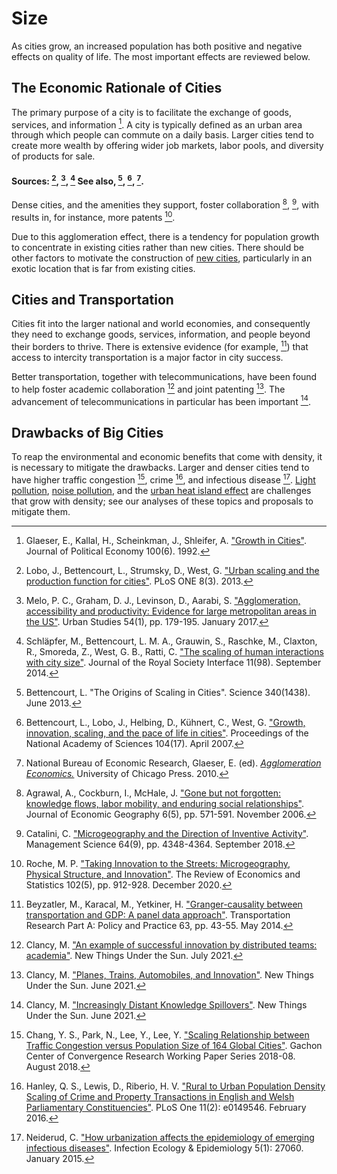 # Size

As cities grow, an increased population has both positive and negative effects on quality of life. The most important effects are reviewed below.

## The Economic Rationale of Cities
The primary purpose of a city is to facilitate the exchange of goods, services, and information [^10]. A city is typically defined as an urban area through which people can commute on a daily basis. Larger cities tend to create more wealth by offering wider job markets, labor pools, and diversity of products for sale.

#### Sources: [^12], [^13], [^17] See also, [^2], [^3], [^14].

Dense cities, and the amenities they support, foster collaboration [^1], [^5], with results in, for instance, more patents [^16].

Due to this agglomeration effect, there is a tendency for population growth to concentrate in existing cities rather than new cities. There should be other factors to motivate the construction of [new cities](http://urbancruiseship.org/solution/cities/new_cities), particularly in an exotic location that is far from existing cities.

## Cities and Transportation
Cities fit into the larger national and world economies, and consequently they need to exchange goods, services, information, and people beyond their borders to thrive. There is extensive evidence (for example, [^4]) that access to intercity transportation is a major factor in city success.

Better transportation, together with telecommunications, have been found to help foster academic collaboration [^7] and joint patenting [^9]. The advancement of telecommunications in particular has been important [^8].

## Drawbacks of Big Cities
To reap the environmental and economic benefits that come with density, it is necessary to mitigate the drawbacks. Larger and denser cities tend to have higher traffic congestion [^6], crime [^11], and infectious disease [^15]. [Light pollution](http://urbancruiseship.org/solution/cities/light), [noise pollution](http://urbancruiseship.org/solution/cities/noise), and the [urban heat island effect](http://urbancruiseship.org/solution/cities/heat_island) are challenges that grow with density; see our analyses of these topics and proposals to mitigate them.

[^1]: Agrawal, A., Cockburn, I., McHale, J. ["Gone but not forgotten: knowledge flows, labor mobility, and enduring social relationships"](https://academic.oup.com/joeg/article-abstract/6/5/571/904501). Journal of Economic Geography 6(5), pp. 571-591. November 2006.

[^2]: Bettencourt, L. "The Origins of Scaling in Cities". Science 340(1438). June 2013.

[^3]: Bettencourt, L., Lobo, J., Helbing, D., Kühnert, C., West, G. ["Growth, innovation, scaling, and the pace of life in cities"](https://www.ncbi.nlm.nih.gov/pmc/articles/PMC1852329/). Proceedings of the National Academy of Sciences 104(17). April 2007.

[^4]: Beyzatler, M., Karacal, M., Yetkiner, H. ["Granger-causality between transportation and GDP: A panel data approach"](https://www.sciencedirect.com/science/article/pii/S0965856414000524). Transportation Research Part A: Policy and Practice 63, pp. 43-55. May 2014.

[^5]: Catalini, C. ["Microgeography and the Direction of Inventive Activity"](https://pubsonline.informs.org/doi/10.1287/mnsc.2017.2798). Management Science 64(9), pp. 4348-4364. September 2018.

[^6]: Chang, Y. S., Park, N., Lee, Y., Lee, Y. ["Scaling Relationship between Traffic Congestion versus Population Size of 164 Global Cities"](https://papers.ssrn.com/sol3/papers.cfm?abstract_id=3224133). Gachon Center of Convergence Research Working Paper Series 2018-08. August 2018.

[^7]: Clancy, M. ["An example of successful innovation by distributed teams: academia"](https://www.newthingsunderthesun.com/pub/5pua5ge3/release/7?readingCollection=9f57d356). New Things Under the Sun. July 2021.

[^8]: Clancy, M. ["Increasingly Distant Knowledge Spillovers"](https://www.newthingsunderthesun.com/pub/40i63v5j/release/6?readingCollection=9f57d356). New Things Under the Sun. June 2021.

[^9]: Clancy, M. ["Planes, Trains, Automobiles, and Innovation"](https://www.newthingsunderthesun.com/pub/97v6jvsg/release/7?readingCollection=9f57d356). New Things Under the Sun. June 2021.

[^10]: Glaeser, E., Kallal, H., Scheinkman, J., Shleifer, A. ["Growth in Cities"](https://www.journals.uchicago.edu/doi/10.1086/261856). Journal of Political Economy 100(6). 1992.

[^11]: Hanley, Q. S., Lewis, D., Riberio, H. V. ["Rural to Urban Population Density Scaling of Crime and Property Transactions in English and Welsh Parliamentary Constituencies"](https://www.ncbi.nlm.nih.gov/pmc/articles/PMC4757021/). PLoS One 11(2): e0149546. February 2016.

[^12]: Lobo, J., Bettencourt, L., Strumsky, D., West, G. ["Urban scaling and the production function for cities"](https://doi.org/10.1371/journal.pone.0058407). PLoS ONE 8(3). 2013.

[^13]: Melo, P. C., Graham, D. J., Levinson, D., Aarabi, S. ["Agglomeration, accessibility and productivity: Evidence for large metropolitan areas in the US"](https://journals.sagepub.com/stoken/default+domain/10.1177%2F0042098015624850/full). Urban Studies 54(1), pp. 179-195. January 2017.

[^14]: National Bureau of Economic Research, Glaeser, E. (ed). [*Agglomeration Economics.*](http://papers.nber.org/books/glae08-1) University of Chicago Press. 2010.

[^15]: Neiderud, C. ["How urbanization affects the epidemiology of emerging infectious diseases"](https://www.ncbi.nlm.nih.gov/pmc/articles/PMC4481042/). Infection Ecology & Epidemiology 5(1): 27060. January 2015.

[^16]: Roche, M. P. ["Taking Innovation to the Streets: Microgeography, Physical Structure, and Innovation"](https://direct.mit.edu/rest/article-abstract/102/5/912/96766/Taking-Innovation-to-the-Streets-Microgeography?redirectedFrom=fulltext). The Review of Economics and Statistics 102(5), pp. 912-928. December 2020.

[^17]: Schläpfer, M., Bettencourt, L. M. A., Grauwin, S., Raschke, M., Claxton, R., Smoreda, Z., West, G. B., Ratti, C. ["The scaling of human interactions with city size"](https://royalsocietypublishing.org/doi/10.1098/rsif.2013.0789). Journal of the Royal Society Interface 11(98). September 2014.